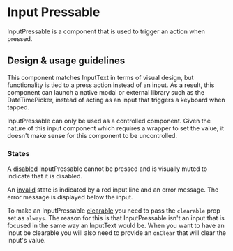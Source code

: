 
<Meta title="Components/Forms and Inputs/InputPressable/Docs" />

# Input Pressable

InputPressable is a component that is used to trigger an action when pressed.

## Design & usage guidelines

This component matches InputText in terms of visual design, but functionality is
tied to a press action instead of an input. As a result, this component can
launch a native modal or external library such as the DateTimePicker, instead of
acting as an input that triggers a keyboard when tapped.

InputPressable can only be used as a controlled component. Given the nature of
this input component which requires a wrapper to set the value, it doesn't make
sense for this component to be uncontrolled.

### States

A
[disabled](../?path=/story/components-forms-and-inputs-inputpressable-mobile--disabled)
InputPressable cannot be pressed and is visually muted to indicate that it is
disabled.

An
[invalid](../?path=/story/components-forms-and-inputs-inputpressable-mobile--invalid)
state is indicated by a red input line and an error message. The error message
is displayed below the input.

To make an InputPressable
[clearable](../?path=/story/components-forms-and-inputs-inputpressable-mobile--clearable)
you need to pass the `clearable` prop set as `always`. The reason for this is
that InputPressable isn't an input that is focused in the same way an InputText
would be. When you want to have an input be clearable you will also need to
provide an `onClear` that will clear the input's value.
